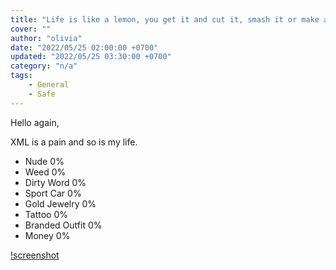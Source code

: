 ```yaml
---
title: "Life is like a lemon, you get it and cut it, smash it or make a juice out of it"
cover: ""
author: "olivia"
date: "2022/05/25 02:00:00 +0700"
updated: "2022/05/25 03:30:00 +0700"
category: "n/a"
tags:
    - General
    - Safe
---
```


Hello again,

XML is a pain and so is my life.

- Nude 0%
- Weed 0%
- Dirty Word 0%
- Sport Car 0%
- Gold Jewelry 0%
- Tattoo 0%
- Branded Outfit 0%
- Money 0%

[!screenshot](./love_is_a_bish.png)
